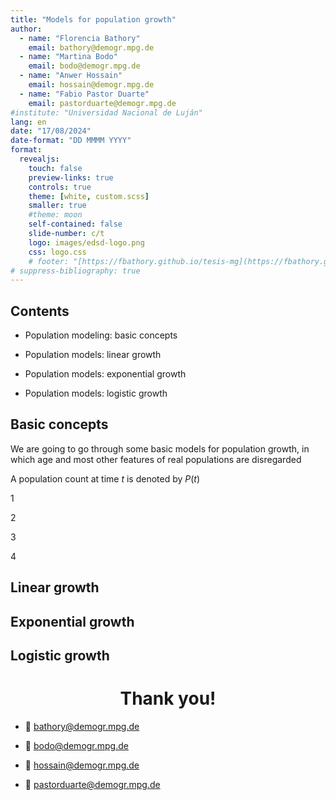 ```yaml
---
title: "Models for population growth"
author: 
  - name: "Florencia Bathory" 
    email: bathory@demogr.mpg.de
  - name: "Martina Bodo"
    email: bodo@demogr.mpg.de
  - name: "Anwer Hossain"
    email: hossain@demogr.mpg.de
  - name: "Fabio Pastor Duarte"
    email: pastorduarte@demogr.mpg.de
#institute: "Universidad Nacional de Luján"
lang: en
date: "17/08/2024"
date-format: "DD MMMM YYYY"
format:
  revealjs: 
    touch: false
    preview-links: true
    controls: true
    theme: [white, custom.scss]
    smaller: true
    #theme: moon
    self-contained: false
    slide-number: c/t
    logo: images/edsd-logo.png
    css: logo.css
    # footer: "[https://fbathory.github.io/tesis-mg](https://fbathory.github.io/tesis-mg)"
# suppress-bibliography: true
---
```


## Contents

-   Population modeling: basic concepts

-   Population models: linear growth

-   Population models: exponential growth

-   Population models: logistic growth

## Basic concepts

We are going to go through some basic models for population growth, in which age and most other features of real populations are disregarded

::: {.fragment .fade-in}
A population count at time $t$ is denoted by $P(t)$
:::

::: {.fragment .fade-in}
1
:::

::: {.fragment .fade-in}
2
:::

::: {.fragment .fade-in}
3
:::

::: {.fragment .fade-in}
4
:::

## Linear growth

## Exponential growth

## Logistic growth

# Thank you! {style="text-align: center"}

-   📧 [bathory\@demogr.mpg.de](mailto:bathory@demogr.mpg.de)

-   📧 [bodo\@demogr.mpg.de](mailto:bodo@demogr.mpg.de)

-   📧 [hossain\@demogr.mpg.de](mailto:hossain@demogr.mpg.de)

-   📧 [pastorduarte\@demogr.mpg.de](mailto:pastorduarte)
